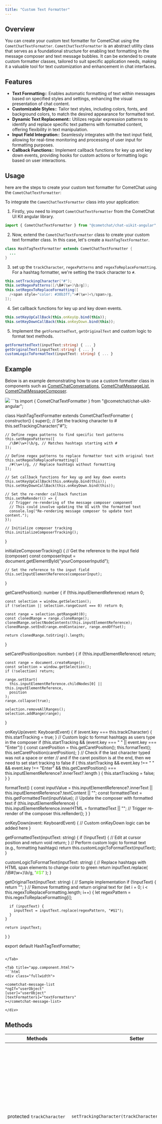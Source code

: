 ```yaml
---
title: "Custom Text Formatter"
---
```


## Overview

You can create your custom text formatter for CometChat using the `CometChatTextFormatter`. `CometChatTextFormatter` is an abstract utility class that serves as a foundational structure for enabling text formatting in the message composer and text message bubbles. It can be extended to create custom formatter classes, tailored to suit specific application needs, making it a valuable tool for text customization and enhancement in chat interfaces.

## Features

* **Text Formatting:**: Enables automatic formatting of text within messages based on specified styles and settings, enhancing the visual presentation of chat content.
* **Customizable Styles:**: Tailor text styles, including colors, fonts, and background colors, to match the desired appearance for formatted text.
* **Dynamic Text Replacement:**: Utilizes regular expression patterns to identify and replace specific text patterns with formatted content, offering flexibility in text manipulation.
* **Input Field Integration:**: Seamlessly integrates with the text input field, allowing for real-time monitoring and processing of user input for formatting purposes.
* **Callback Functions:**: Implement callback functions for key up and key down events, providing hooks for custom actions or formatting logic based on user interactions.

## Usage

here are the steps to create your custom text formatter for CometChat using the `CometChatTextFormatter`:

To integrate the `CometChatTextFormatter` class into your application:

1. Firstly, you need to import `CometChatTextFormatter` from the CometChat UI Kit angular library.

```javascript
import { CometChatTextFormatter } from "@cometchat/chat-uikit-angular";
```

2. Now, extend the `CometChatTextFormatter` class to create your custom text formatter class. In this case, let's create a `HashTagTextFormatter`.

```java
class HashTagTextFormatter extends CometChatTextFormatter {
  ...
}
```

3. set up the `trackCharacter`, `regexPatterns` and `regexToReplaceFormatting`. For a hashtag formatter, we're setting the track character to `#`.

```csharp
this.setTrackingCharacter("#");
this.setRegexPatterns([/\B#(\w+)\b/g]);
this.setRegexToReplaceFormatting([
  /<span style="color: #30b3ff;">#(\w+)<\/span>/g,
]);
```

4. Set callback functions for key up and key down events.

```javascript
this.setKeyUpCallBack(this.onKeyUp.bind(this));
this.setKeyDownCallBack(this.onKeyDown.bind(this));
```

5. Implement the `getFormattedText`, `getOriginalText` and custom logic to format text methods.

```typescript
getFormattedText(inputText:string) { ... }
getOriginalText(inputText:string) { ... }
customLogicToFormatText(inputText: string) { ... }
```

## Example

Below is an example demonstrating how to use a custom formatter class in components such as [CometChatConversations](/docs/ui-kit/angular/conversations), [CometChatMessageList](/docs/ui-kit/angular/message-list), [CometChatMessageComposer](/docs/ui-kit/angular/message-composer).

<Frame>
  <img src="/images/b4954228-custom_hashtag_formatter_web_screens-046d5772c55ca5dd4e4761a74cd27a7c.png" />
</Frame>

<Tabs>
<Tab title="HashTagTextFormatter.ts">
```ts
import { CometChatTextFormatter } from "@cometchat/chat-uikit-angular";

class HashTagTextFormatter extends CometChatTextFormatter {
  constructor() {
    super();
    // Set the tracking character to #
    this.setTrackingCharacter("#");

    // Define regex patterns to find specific text patterns
    this.setRegexPatterns([
      /\B#(\w+)\b/g, // Matches hashtags starting with #
    ]);

    // Define regex patterns to replace formatter text with original text
    this.setRegexToReplaceFormatting([
      /#(\w+)/g, // Replace hashtags without formatting
    ]);

    // Set callback functions for key up and key down events
    this.setKeyUpCallBack(this.onKeyUp.bind(this));
    this.setKeyDownCallBack(this.onKeyDown.bind(this));

    // Set the re-render callback function
    this.setReRender(() => {
      // Trigger re-rendering of the message composer component
      // This could involve updating the UI with the formatted text
      console.log("Re-rendering message composer to update text content.");
    });

    // Initialize composer tracking
    this.initializeComposerTracking();
  }

  initializeComposerTracking() {
    // Get the reference to the input field (composer)
    const composerInput = document.getElementById("yourComposerInputId");

    // Set the reference to the input field
    this.setInputElementReference(composerInput);
  }

  getCaretPosition(): number {
    if (!this.inputElementReference) return 0;

    const selection = window.getSelection();
    if (!selection || selection.rangeCount === 0) return 0;

    const range = selection.getRangeAt(0);
    const clonedRange = range.cloneRange();
    clonedRange.selectNodeContents(this.inputElementReference);
    clonedRange.setEnd(range.endContainer, range.endOffset);

    return clonedRange.toString().length;
  }

  setCaretPosition(position: number) {
    if (!this.inputElementReference) return;

    const range = document.createRange();
    const selection = window.getSelection();
    if (!selection) return;

    range.setStart(
      this.inputElementReference.childNodes[0] || this.inputElementReference,
      position
    );
    range.collapse(true);

    selection.removeAllRanges();
    selection.addRange(range);
  }

  onKeyUp(event: KeyboardEvent) {
    if (event.key === this.trackCharacter) {
      this.startTracking = true;
    }
    // Custom logic to format hashtags as users type in the composer
    if (this.startTracking && (event.key === " " || event.key === "Enter")) {
      const caretPosition = this.getCaretPosition();
      this.formatText();
      this.setCaretPosition(caretPosition);
    }
    // Check if the last character typed was not a space or enter
    // and if the caret position is at the end, then we need to set start tracking to false
    if (
      this.startTracking &&
      event.key !== " " &&
      event.key !== "Enter" &&
      this.getCaretPosition() === this.inputElementReference?.innerText?.length
    ) {
      this.startTracking = false;
    }
  }

  formatText() {
    const inputValue =
      this.inputElementReference?.innerText ||
      this.inputElementReference?.textContent ||
      "";
    const formattedText = this.getFormattedText(inputValue);
    // Update the composer with formatted text
    if (this.inputElementReference) {
      this.inputElementReference.innerHTML = formattedText || "";
      // Trigger re-render of the composer
      this.reRender();
    }
  }

  onKeyDown(event: KeyboardEvent) {
    // Custom onKeyDown logic can be added here
  }

  getFormattedText(inputText: string) {
    if (!inputText) {
      // Edit at cursor position and return void
      return;
    }
    // Perform custom logic to format text (e.g., formatting hashtags)
    return this.customLogicToFormatText(inputText);
  }

  customLogicToFormatText(inputText: string) {
    // Replace hashtags with HTML span elements to change color to green
    return inputText.replace(
      /\B#(\w+)\b/g,
      '<span style="color: #5dff05;">#$1</span>'
    );
  }

  getOriginalText(inputText: string) {
    // Sample implementation
    if (!inputText) {
      return "";
    }
    // Remove formatting and return original text
    for (let i = 0; i < this.regexToReplaceFormatting.length; i++) {
      let regexPattern = this.regexToReplaceFormatting[i];

      if (inputText) {
        inputText = inputText.replace(regexPattern, "#$1");
      }
    }

    return inputText;
  }
}

export default HashTagTextFormatter;
```

</Tab>

<Tab title="app.component.html">
```html
<div class="fullwidth">

<cometchat-message-list
*ngIf="userObject"
[user]="userObject"
[textFormatters]="textFormatters"
></cometchat-message-list>

</div>
```

</Tab>

</Tabs>

## Methods

| Methods                              | Setter                                                                           | Description                                                                                                                                                                                                                            |
| ------------------------------------ | -------------------------------------------------------------------------------- | -------------------------------------------------------------------------------------------------------------------------------------------------------------------------------------------------------------------------------------- |
| protected `trackCharacter`           | `setTrackingCharacter(trackCharacter: string)`                                   | The character to track in the text input field. This can be used to start capturing texts to format. Example: This would be `#` in case of HashTags. And a HashTag formatter would start capturing texts as soon as it encounters `#`. |
| protected `currentCaretPosition`     | `setCaretPositionAndRange(currentCaretPosition: Selection, currentRange: Range)` | Message Composer sets the current selection in this field                                                                                                                                                                              |
| protected `currentRange`             | `setCaretPositionAndRange(currentCaretPosition: Selection, currentRange: Range)` | Message Composer sets the text range that the user has selected or the cursor position in this field                                                                                                                                   |
| protected `inputElementReference`    | `setInputElementReference(inputElementReference: HTMLElement)`                   | Message Composer sets the Reference to the text input field(DOM element) in this field. This can be used to `read` the `textContent`.                                                                                                  |
| protected `regexPatterns`            | `setRegexPatterns(regexPatterns: Array<RegExp>)`                                 | Array of regex patterns to find specific text pattern in the user input text in order to replace those with formatted texts                                                                                                            |
| protected `regexToReplaceFormatting` | `setRegexToReplaceFormatting(regexToReplaceFormatting: Array<RegExp>)`           | Array of regex patterns to replace the formatter text with original text                                                                                                                                                               |
| protected `keyUpCallBack`            | `setKeyUpCallBack(keyUpCallBack: Function)`                                      | The callback function to be called for key up events                                                                                                                                                                                   |
| protected `keyDownCallBack`          | `setKeyDownCallBack(keyDownCallBack: Function)`                                  | The callback function to be called for key down events                                                                                                                                                                                 |
| protected `reRender`                 | `setReRender(reRender: Function)`                                                | Callback function to be called in order to trigger a re-render of the message composer component. This is useful for force rerendering the composer in order to update text content on the UI.                                         |
| protected `loggedInUser`             | `setLoggedInUser(loggedInUser: CometChat.User)`                                  | Composer and text bubbles will set the logged in user object in this field.                                                                                                                                                            |
| protected `id`                       | `setId(id: string)`                                                              | Use this to set a unique id for the formatter instance.                                                                                                                                                                                |

<Warning>

The `textContent` or `innerHtml` of the reference element should not be directly modified in a formatter. The formatters should instead call the `reRender` callback to force the composer to call the `getFormattedText` function of the formatter instead.

</Warning>

<Note>

Upon calling `reRender`, the composer will invoke the `getFormattedText` function for all text formatters, following the same order in which they were received as props.

</Note>

## Methods to be overriden for your custom formatter implementations:

<Tabs>
<Tab title="getFormattedText">
```js
  /**
   * If the input text is provided, it returns the formatted text. Otherwise, it edits the text using the current cursor position.
   * @param {string|null} inputText - The text to format.
   * @return {string|void} - The original or formatted input text, or void if editing was done based on cursor position.
   */
  getFormattedText(inputText: string | null, params: any): string | void {
    if (!inputText) {
      //edit at cursor position and return void
      return;
    }
    return this.customLogicToFromatText(inputText);
  }
```

</Tab>

<Tab title="onKeyUp">
```js
/**
 * Handles 'keydown' events.
 * @param {KeyboardEvent} event - The keyboard event.
 */
onKeyUp(event: KeyboardEvent) {
  if (event.key == this.trackCharacter) {
    this.startTracking = true;
  }
  //sample implementation
  if (this.startTracking && event.key == " ") {
    this.debouncedFormatTextOnKeyUp();
  }
}
```

</Tab>

<Tab title="onKeyDown">
```js
/**
 * Handles 'keydown' events.
 * @param {KeyboardEvent} event - The keyboard event.
 */
onKeyDown(event: KeyboardEvent) {}
```

</Tab>

<Tab title="registerEventListeners">
```js
/**
 * Composer and Text Bubbles will call this function when rendering the HTML content.
 * This will be called for each HTML Element present in the formatted string.
 * Each formatter will check if the HTML Element belongs to the formatter before registering event listeners
 * Formatters can identify the respective HTML Element using unique css classes
 * @param {HTMLElement} element - The element on which the events need to be registered
 * @param {DOMTokenList} domTokenList - The classes to be added
 * @return {HTMLElement} - The element with the registered event listeners
 */
registerEventListeners(element: HTMLElement, domTokenList: DOMTokenList) {
  //sample implementation
  let classList: string[] = Array.from(domTokenList);
  for (let i = 0; i < classList.length; i++) {
    //mentionsCssClassMapping is a list of unique css classes Mentions Formatter checks for
    if (classList[i] in this.mentionsCssClassMapping) {
      element.addEventListener("click", (event: Event) => {
        clearTimeout(this.timeoutID);
        CometChatUIEvents.ccMouseEvent.next({
          body: {
            CometChatUserGroupMembersObject:
              this.mentionsCssClassMapping[classList[i]],
            message: this.messageObject ?? null,
            id: this.getId(),
          },
          event,
          source: MouseEventSource.mentions,
        });
      });

      element.addEventListener("mouseover", (event: Event) => {
        this.timeoutID = setTimeout(() => {
          this.mouseOverEventDispatched = true;
          CometChatUIEvents.ccMouseEvent.next({
            body: {
              CometChatUserGroupMembersObject:
                this.mentionsCssClassMapping[classList[i]],
              message: this.messageObject ?? null,
              id: this.getId(),
            },
            event,
            source: MouseEventSource.mentions,
          });
        }, CometChatUtilityConstants.MentionsFormatter.MENTIONS_HOVER_TIMEOUT);
      });

      element.addEventListener("mouseout", (event: Event) => {
        clearTimeout(this.timeoutID);
        if (this.mouseOverEventDispatched) {
          CometChatUIEvents.ccMouseEvent.next({
            body: {
              CometChatUserGroupMembersObject:
                this.mentionsCssClassMapping[classList[i]],
              message: this.messageObject ?? null,
              id: this.getId(),
            },
            event,
            source: MouseEventSource.mentions,
          });
          this.mouseOverEventDispatched = false;
        }
      });
    }
  }
  return element;
}
```

</Tab>

<Tab title="getOriginalText">
```js
  /**
   * Returns the original unformatted text from the input text.
   * @param {string|null|undefined} inputText - The input text to get original text from.
   * @return {string} - The original text.
   */
  getOriginalText(inputText: string | null | undefined): string {
    //sample implmentation
    if (!inputText) {
      return "";
    }
    for (let i = 0; i < this.regexToReplaceFormatting.length; i++) {
      let regexPattern = this.regexToReplaceFormatting[i];

      if (inputText) {
        inputText = inputText.replace(regexPattern, "$1");
      }
    }

    return inputText;

}
```

</Tab>

</Tabs>
